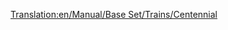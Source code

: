 [[Translation:en/Manual/Base Set/Trains/Centennial]]
{{pl/Manual/Base Set/Trains/Pociągi|Image=[[File:en/Manual/Base Set/Trains/Centennial.png]]
|Cost=£35,156 ($70.312)
|Speed=112 km/h (70 mph)
|Weight=207 t
|Power=6,600 hp (4,924 kW)
|Annual=£2,361 ($4.722)
|Designed=1972
|Lifespan=22
|Capacity=N/A
|Description=Ten silnik jest dość drogi, ale jest dobrym wyborem do ciężkich ładunków. Jest tak szybki jak [[pl/Manual/Base Set/Trains/CS2400|CS2400]] oraz szybszy i mocniejszy niż [[pl/Manual/Base Set/Trains/CS4000|CS4000]].
|Real-life=Centennial był rzeczywistym typem silnika, zbudowanym na zamówienie dla Union Pacific Railroad. Ich nazwa pochodzi od obchodów 100. urodzin im [https://www.wikipedia.org/wiki/pl:Golden spike Golden Spike].

Prawdziwi stulecia zostali stworzeni do prowadzenia pociągów towarowych na tej samej linii, co  [https://www.wikipedia.org/wiki/Union Pacific Big Boy Big Boy] . Odkąd Union Pacific zaczął je dostawać w 1969 roku, otrzymały one klasę nazwy 6900, a także nazwę producenta [https://www.wikipedia.org/wiki/pl:EMD DDA40X DDA40X] . Jakby lokomotywa nie miała wystarczającej liczby nazw, nieoficjalnym pseudonimem jest Big Boy 2 (nie mylić z drugą dostawą prawdziwych Big Boys, która również została nazwana Big Boy 2 z powodu drobnych zmian konstrukcyjnych)
Te silniki to największa lokomotywa spalinowa, jaką kiedykolwiek zbudowano, o masie 270 ton (co było zbyt dużym obciążeniem dla TTD, więc w grze stało się lżejsze). Składały się z pojedynczej ramy (najdłuższego silnika jednoramowego, jaki kiedykolwiek zbudowano?) I znajdowały się zdumiewająco 30 metrów od łącznika do łącznika.
Silnik wewnętrzny to właściwie dwie lokomotywy, każda z jednym silnikiem wysokoprężnym V-16, który napędza jeden wózek. Nie był to rzadki projekt w latach 60-tych (a nawet wcześniejszych), który umożliwiał kontynuowanie pracy na jednym silniku mimo zepsutego drugiego (kolejną słynną lokomotywą wykorzystującą ten pomysł jest angielska Deltic). Lokomotywa miała dwa wózki, każdy z 4 napędzanymi osiami.

Chociaż ta ogromna konstrukcja dawała lokomotywie wielką moc, miała swoją cenę. Czteroosiowe wózki były twarde na torze, szczególnie na zakrętach, gdzie popychały szyny na boki, skutecznie poszerzając rozstaw (jest to częsty problem również w przypadku lokomotyw parowych). Ponieważ wiodący wózek jest zawsze najtrudniejszy na torze (następny jest ciągnięty w kierunku toru przez pierwszy), przed stuleciami często używano innego, mniejszego silnika. Dwa silniki wysokoprężne oznaczały również, że jeśli jeden z nich miał problemy, cały silnik musiał zostać wysłany do naprawy (podczas gdy dwie lokomotywy z jednym silnikiem każda mogą utrzymać jeden w eksploatacji, a drugi jest uszkodzony)

Kiedy technologia około 1980 roku rozwiązała niektóre problemy związane ze sterowaniem wieloma lokomotywami z jednej kabiny, cały pomysł posiadania dwóch silników na jednej ramie, aby uniknąć używania tych systemów, umarł, a stulecia przeszli na emeryturę. Obecnie tylko jeden z 47 stuleci pozostaje w służbie.

[http://www.steamlocomotive.com/centennials/ real life centennials]

}}